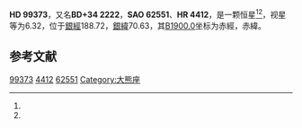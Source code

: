 {{Starbox begin
| name = HD 99373
}}
{{Starbox observe
| epoch = [[J2000.0|J2000.0]]
| constell = {{星座名待查}}<ref name=SIMBAD>{{cite web
 | url=http://simbad.u-strasbg.fr/simbad/sim-id?Ident=HR+4412
 | title=Pulsating variable Star
 | publisher=Centre de Données astronomiques de Strasbourg
 | work=SIMBAD
 | accessdate=2012-07-13
 | archive-date=2016-03-17
 | archive-url=https://web.archive.org/web/20160317024332/http://simbad.u-strasbg.fr/simbad/sim-id?Ident=HR+4412
 | dead-url=no
 }}</ref><ref name=DATA>{{cite web
 | url=http://vizier.u-strasbg.fr/viz-bin/VizieR-5?-out.add=.&-source=5050&-corr=PK=HR&-out.max=9999&HR=4412
 | title=VizieR Detailed Page
 | accessdate=2012-07-13
 | archive-date=2016-03-04
 | archive-url=https://web.archive.org/web/20160304231624/http://vizier.u-strasbg.fr/viz-bin/VizieR-5?-out.add=.&-source=5050&-corr=PK=HR&-out.max=9999&HR=4412
 | dead-url=no
 }}</ref>
| 星官 = 
| ra = {{RA|11|26|25.5}}<ref name=SIMBAD /><ref name=DATA />
| dec = {{DEC|+33|27|2}}<ref name=SIMBAD /><ref name=DATA />
| appmag_v = 6.32<ref name=SIMBAD /><ref name=DATA />
}}
{{Starbox character
| class = F7V<ref name=SIMBAD /><ref name=DATA />
| b-v = 0.43<ref name=SIMBAD /><ref name=DATA />
| u-b = 0?<ref name=SIMBAD /><ref name=DATA />
| r-i = <ref name=SIMBAD /><ref name=DATA />
| variable = 
}}
{{Starbox astrometry
| radial_v = 0
| prop_mo_ra = -25
| parallax = 
| p_error = 
}}
{{Starbox catalog
| names =BD+34 2222，[[SAO星表|SAO]] 62551，[[HD星表|HD]] 99373，[[HR星表|HR]] 4412}}
{{Starbox reference |Simbad=HR+4412}}
{{Starbox end}}

'''HD 99373'''，又名'''BD+34 2222'''，'''SAO 62551'''、'''HR 4412'''，是一颗恒星<ref name=SIMBAD /><ref name=DATA />，视星等为6.32，位于[[銀道座標系|銀經]]188.72，[[銀道座標系|銀緯]]70.63，其[[B1900.0|B1900.0]]坐标为赤經{{RA|11|21|4.4}}，赤緯{{DEC|+33|70.63|59}}。

== 参考文献 ==
{{reflist}}
{{大熊座}}
{{star-stub}}

[[Category:HD和HDE天體|99373]]
[[Category:HR天體|4412]]
[[Category:SAO天體|62551]]
[[Category:大熊座|Category:大熊座]]